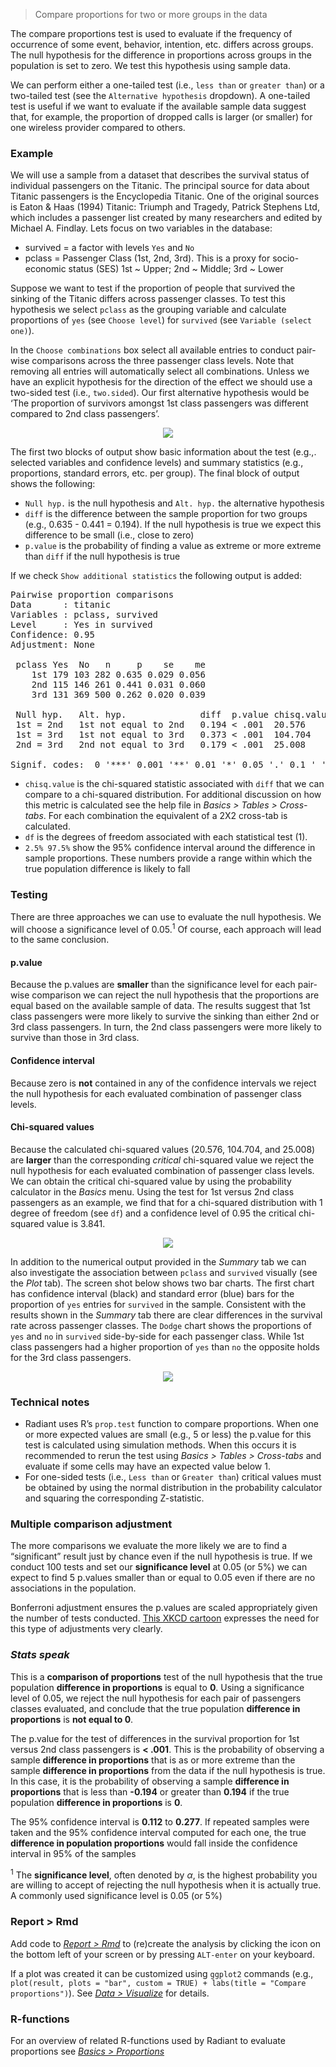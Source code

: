 > Compare proportions for two or more groups in the data

The compare proportions test is used to evaluate if the frequency of occurrence of some event, behavior, intention, etc. differs across groups. The null hypothesis for the difference in proportions across groups in the population is set to zero. We test this hypothesis using sample data.

We can perform either a one-tailed test (i.e., `less than` or `greater than`) or a two-tailed test (see the `Alternative hypothesis` dropdown). A one-tailed test is useful if we want to evaluate if the available sample data suggest that, for example, the proportion of dropped calls is larger (or smaller) for one wireless provider compared to others.

### Example

We will use a sample from a dataset that describes the survival status of individual passengers on the Titanic. The principal source for data about Titanic passengers is the Encyclopedia Titanic. One of the original sources is Eaton & Haas (1994) Titanic: Triumph and Tragedy, Patrick Stephens Ltd, which includes a passenger list created by many researchers and edited by Michael A. Findlay. Lets focus on two variables in the database:

- survived = a factor with levels `Yes` and `No`
- pclass = Passenger Class (1st, 2nd, 3rd). This is a proxy for socio-economic status (SES) 1st ~ Upper; 2nd ~ Middle; 3rd ~ Lower

Suppose we want to test if the proportion of people that survived the sinking of the Titanic differs across passenger classes. To test this hypothesis we select `pclass` as the grouping variable and calculate proportions of `yes` (see `Choose level`) for `survived` (see `Variable (select one)`).

In the `Choose combinations` box select all available entries to conduct pair-wise comparisons across the three passenger class levels. Note that removing all entries will automatically select all combinations. Unless we have an explicit hypothesis for the direction of the effect we should use a two-sided test (i.e., `two.sided`). Our first alternative hypothesis would be 'The proportion of survivors amongst 1st class passengers was different compared to 2nd class passengers'.

<p align="center"><img src="https://radiant-rstats.github.io/docs/basics/figures_basics//compare_props_summary.png"></p>

The first two blocks of output show basic information about the test (e.g.,. selected variables and confidence levels) and summary statistics (e.g., proportions, standard errors, etc. per group). The final block of output shows the following:

* `Null hyp.` is the null hypothesis and `Alt. hyp.` the alternative hypothesis
* `diff` is the difference between the sample proportion for two groups (e.g., 0.635 - 0.441 = 0.194). If the null hypothesis is true we expect this difference to be small (i.e., close to zero)
* `p.value` is the probability of finding a value as extreme or more extreme than `diff` if the null hypothesis is true

If we check `Show additional statistics` the following output is added:

<pre>
Pairwise proportion comparisons
Data      : titanic 
Variables : pclass, survived 
Level     : Yes in survived 
Confidence: 0.95 
Adjustment: None 

 pclass Yes  No   n     p    se    me
    1st 179 103 282 0.635 0.029 0.056
    2nd 115 146 261 0.441 0.031 0.060
    3rd 131 369 500 0.262 0.020 0.039

 Null hyp.   Alt. hyp.              diff  p.value chisq.value df 2.5%  97.5%    
 1st = 2nd   1st not equal to 2nd   0.194 < .001  20.576      1  0.112 0.277 ***
 1st = 3rd   1st not equal to 3rd   0.373 < .001  104.704     1  0.305 0.441 ***
 2nd = 3rd   2nd not equal to 3rd   0.179 < .001  25.008      1  0.107 0.250 ***

Signif. codes:  0 '***' 0.001 '**' 0.01 '*' 0.05 '.' 0.1 ' ' 1
</pre>

* `chisq.value` is the chi-squared statistic associated with `diff` that we can compare to a chi-squared distribution. For additional discussion on how this metric is calculated see the help file in _Basics > Tables > Cross-tabs_. For each combination the equivalent of a 2X2 cross-tab is calculated.
* `df` is the degrees of freedom associated with each statistical test (1).
* `2.5% 97.5%` show the 95% confidence interval around the difference in sample proportions. These numbers provide a range within which the true population difference is likely to fall

### Testing

There are three approaches we can use to evaluate the null hypothesis. We will choose a significance level of 0.05.<sup>1</sup> Of course, each approach will lead to the same conclusion.

#### p.value

Because the p.values are **smaller** than the significance level for each pair-wise comparison we can reject the null hypothesis that the proportions are equal based on the available sample of data. The results suggest that 1st class passengers were more likely to survive the sinking than either 2nd or 3rd class passengers. In turn, the 2nd class passengers were more likely to survive than those in 3rd class.

#### Confidence interval

Because zero is **not** contained in any of the confidence intervals we reject the null hypothesis for each evaluated combination of passenger class levels.

#### Chi-squared values

Because the calculated chi-squared values (20.576, 104.704, and 25.008) are **larger** than the corresponding _critical_ chi-squared value we reject the null hypothesis for each evaluated combination of passenger class levels. We can obtain the critical chi-squared value by using the probability calculator in the _Basics_ menu. Using the test for 1st versus 2nd class passengers as an example, we find that for a chi-squared distribution with 1 degree of freedom (see `df`) and a confidence level of 0.95 the critical chi-squared value is 3.841.

<p align="center"><img src="https://radiant-rstats.github.io/docs/basics/figures_basics//compare_props_prob_calc.png"></p>

In addition to the numerical output provided in the _Summary_ tab we can also investigate the association between `pclass` and `survived` visually (see the _Plot_ tab). The screen shot below shows two bar charts. The first chart has confidence interval (black) and standard error (blue) bars for the proportion of `yes` entries for `survived` in the sample. Consistent with the results shown in the _Summary_ tab there are clear differences in the survival rate across passenger classes. The `Dodge` chart shows the proportions of `yes` and `no` in `survived` side-by-side for each passenger class. While 1st class passengers had a higher proportion of `yes` than `no` the opposite holds for the 3rd class passengers.

<p align="center"><img src="https://radiant-rstats.github.io/docs/basics/figures_basics//compare_props_plot.png"></p>

### Technical notes

* Radiant uses R's `prop.test` function to compare proportions. When one or more expected values are small (e.g., 5 or less) the p.value for this test is calculated using simulation methods. When this occurs it is recommended to rerun the test using _Basics > Tables > Cross-tabs_ and evaluate if some cells may have an expected value below 1.
* For one-sided tests (i.e., `Less than` or `Greater than`) critical values must be obtained by using the normal distribution in the probability calculator and squaring the corresponding Z-statistic.

### Multiple comparison adjustment

The more comparisons we evaluate the more likely we are to find a "significant" result just by chance even if the null hypothesis is true. If we conduct 100 tests and set our **significance level** at 0.05 (or 5%) we can expect to find 5 p.values smaller than or equal to 0.05 even if there are no associations in the population.

Bonferroni adjustment ensures the p.values are scaled appropriately given the number of tests conducted. <a href="https://xkcd.com/882/" target="blank">This XKCD cartoon</a> expresses the need for this type of adjustments very clearly.

### _Stats speak_

This is a **comparison of proportions** test of the null hypothesis that the true population **difference in proportions** is equal to **0**. Using a significance level of 0.05, we reject the null hypothesis for each pair of passengers classes evaluated, and conclude that the true population **difference in proportions** is **not equal to 0**.

The p.value for the test of differences in the survival proportion for 1st versus 2nd class passengers is **< .001**. This is the probability of observing a sample **difference in proportions** that is as or more extreme than the sample **difference in proportions** from the data if the null hypothesis is true. In this case, it is the probability of observing a sample **difference in proportions** that is less than **-0.194** or greater than **0.194** if the true population **difference in proportions** is **0**.

The 95% confidence interval is **0.112** to **0.277**. If repeated samples were taken and the 95% confidence interval computed for each one, the true **difference in population proportions** would fall inside the confidence interval in 95% of the samples

<sup>1</sup> The **significance level**, often denoted by $\alpha$, is the highest probability you are willing to accept of rejecting the null hypothesis when it is actually true. A commonly used significance level is 0.05 (or 5%)

### Report > Rmd

Add code to <a href="https://radiant-rstats.github.io/docs/data/report_rmd.html" target="_blank">_Report > Rmd_</a> to (re)create the analysis by clicking the <i title="report results" class="fa fa-edit"></i> icon on the bottom left of your screen or by pressing `ALT-enter` on your keyboard. 

If a plot was created it can be customized using `ggplot2` commands (e.g., `plot(result, plots = "bar", custom = TRUE) + labs(title = "Compare proportions")`). See <a href="https://radiant-rstats.github.io/docs/data/visualize.html" target="_blank">_Data > Visualize_</a> for details.

### R-functions

For an overview of related R-functions used by Radiant to evaluate proportions see <a href = "https://radiant-rstats.github.io/radiant.basics/reference/index.html#section-basics-proportions" target="_blank">_Basics > Proportions_</a>
